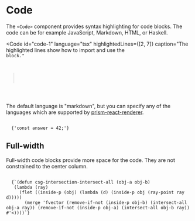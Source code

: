 
# Code

The `<Code>` component provides syntax highlighting for code blocks. The code can be for example <Sample variant="toggle" language="javascript">JavaScript</Sample>, <Sample variant="toggle" language="markdown">Markdown</Sample>, <Sample variant="toggle" language="html">HTML</Sample>, or <Sample variant="toggle" language="haskell">Haskell</Sample>.

<Code
  id="code-1"
  language="tsx"
  highlightedLines={[2, 7]}
  caption="The highlighted lines show how to import and use the <Code> block."
>
  <Sample variant="basic" as="source" />
</Code>

The default language is "markdown", but you can specify any of the languages
which are supported by [prism-react-renderer](https://github.com/FormidableLabs/prism-react-renderer).

<Code language="javascript" caption="The Hitchhiker's Guide to the Galaxy">
  {'const answer = 42;'}
</Code>

## Full-width

Full-width code blocks provide more space for the code. They are not constrained to the center column.

<Code language="javascript" fullWidth>
  {`(defun csg-intersection-intersect-all (obj-a obj-b)
   (lambda (ray)
     (flet ((inside-p (obj) (lambda (d) (inside-p obj (ray-point ray d)))))
       (merge 'fvector (remove-if-not (inside-p obj-b) (intersect-all obj-a ray)) (remove-if-not (inside-p obj-a) (intersect-all obj-b ray)) #'<))))`}
</Code>
